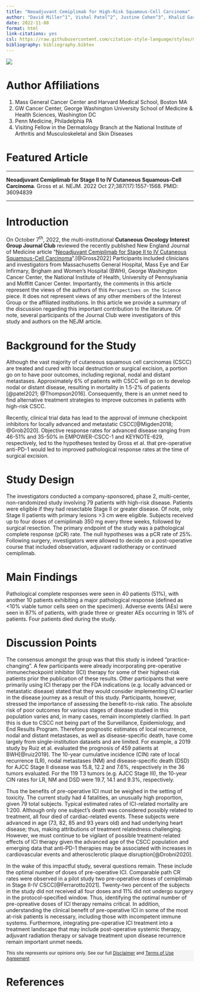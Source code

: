 ```yaml
---
title: "Neoadjuvant Cemiplimab for High-Risk Squamous-Cell Carcinoma"
author: "David Miller^1^, Vishal Patel^2^, Justine Cohen^3^, Khalid Garmen^4^, Sophia Shalhout^1^"
date: 2022-11-08
format: html
link-citations: yes
csl: https://raw.githubusercontent.com/citation-style-language/styles/master/nature.csl
bibliography: bibliography.bibtex 
---
```


![](files/featured.jpg)

# Author Affiliations  

1. Mass General Cancer Center and Harvard Medical School, Boston MA
2. GW Cancer Center, George Washington University School of Medicine & Health Sciences, Washington DC
3. Penn Medicine, Philadelphia PA
4. Visiting Fellow in the Dermatology Branch at the National Institute of Arthritis and Musculoskeletal and Skin Diseases

# Featured Article

------------------------------------------------------------------------

**Neoadjuvant Cemiplimab for Stage II to IV Cutaneous Squamous-Cell Carcinoma**. Gross et al. NEJM. 2022 Oct 27;387(17):1557-1568. PMID: 36094839

------------------------------------------------------------------------

# Introduction

On October 7^th^, 2022, the multi-institutional **Cutaneous Oncology Interest Group Journal Club** reviewed the recently published New England Journal of Medicine article "[Neoadjuvant Cemiplimab for Stage II to IV Cutaneous Squamous-Cell Carcinoma](https://www.nejm.org/doi/full/10.1056/NEJMoa2209813)".[@Gross2022] Participants included clinicians and investigators from Massachusetts General Hospital, Mass Eye and Ear Infirmary, Brigham and Women's Hospital (BWH), George Washington Cancer Center, the National Institute of Health, University of Pennsylvania and Moffitt Cancer Center. Importantly, the comments in this article represent the views of the authors of this `Perspectives on the Science` piece. It does not represent views of any other members of the Interest Group or the affiliated institutions. In this article we provide a summary of the discussion regarding this important contribution to the literature. Of note, several participants of the Journal Club were investigators of this study and authors on the NEJM article.

# Background for the Study

Although the vast majority of cutaneous squamous cell carcinomas (CSCC) are treated and cured with local destruction or surgical excision, a portion go on to have poor outcomes, including regional, nodal and distant metastases. Approximately 6% of patients with CSCC will go on to develop nodal or distant disease, resulting in mortality in 1.5-2% of patients [@patel2021; @Thompson2016]. Consequently, there is an unmet need to find alternative treatment strategies to improve outcomes in patients with high-risk CSCC.

Recently, clinical trial data has lead to the approval of immune checkpoint inhibitors for locally advanced and metastatic CSCC[@Migden2018; @Grob2020]. Objective response rates for advanced disease ranging from 46-51% and 35-50% in EMPOWER-CSCC-1 and KEYNOTE-629, respectively, led to the hypotheses tested by Gross et al. that pre-operative anti-PD-1 would led to improved pathological response rates at the time of surgical excision.

# Study Design

The investigators conducted a company-sponsored, phase 2, multi-center, non-randomized study involving 79 patients with high-risk disease. Patients were eligible if they had resectable Stage II or greater disease. Of note, only Stage II patients with primary lesions \>3 cm were eligible. Subjects received up to four doses of cemiplimab 350 mg every three weeks, followed by surgical resection. The primary endpoint of the study was a pathological complete response (pCR) rate. The null hypotheses was a pCR rate of 25%. Following surgery, investigators were allowed to decide on a post-operative course that included observation, adjuvant radiotherapy or continued cemiplimab.

# Main Findings

Pathological complete responses were seen in 40 patients (51%), with another 10 patients exhibiting a major pathological response (defined as \<10% viable tumor cells seen on the specimen). Adverse events (AEs) were seen in 87% of patients, with grade three or greater AEs occurring in 18% of patients. Four patients died during the study.

# Discussion Points

The consensus amongst the group was that this study is indeed "practice-changing". A few participants were already incorporating pre-operative immunecheckpoint inhibitor (ICI) therapy for some of their highest-risk patients prior the publication of these results. Other participants that were primarily using ICI therapy per the FDA indications (e.g. locally advanced or metastatic disease) stated that they would consider implementing ICI earlier in the disease journey as a result of this study. Participants, however, stressed the importance of assessing the benefit-to-risk ratio. The absolute risk of poor outcomes for various stages of disease studied in this population varies and, in many cases, remain incompletely clarified. In part this is due to CSCC not being part of the Surveillance, Epidemiology, and End Results Program. Therefore prognostic estimates of local recurrence, nodal and distant metastases, as well as disease-specific death, have come largely from single-institution datasets and are limited. For example, a 2019 study by Ruiz et al. evaluated the prognosis of 459 patients at BWH[@ruiz2019]. The 10-year cumulative incidence (CIN) rate of local recurrence (LR), nodal metastases (NM) and disease-specific death (DSD) for AJCC Stage II disease was 15.8, 12.2 and 7.6%, respectively in the 36 tumors evaluated. For the 119 T3 tumors (e.g. AJCC Stage III), the 10-year CIN rates for LR, NM and DSD were 19.7, 14.1 and 9.3%, respectively.

Thus the benefits of pre-operative ICI must be weighed in the setting of toxicity. The current study had 4 fatalities, an unusually high proportion, given 79 total subjects. Typical estimated rates of ICI-related mortality are 1:200. Although only one subject's death was considered possibly related to treatment, all four died of cardiac-related events. These subjects were advanced in age (73, 82, 85 and 93 years old) and had underlying heart disease; thus, making attributions of treatment relatedness challenging. However, we must continue to be vigilant of possible treatment-related effects of ICI therapy given the advanced age of the CSCC population and emerging data that anti-PD-1 therapies may be associated with increases in cardiovascular events and atherosclerotic plaque disruption[@Drobni2020].

In the wake of this impactful study, several questions remain. These include the optimal number of doses of pre-operative ICI. Comparable path CR rates were observed in a pilot study two pre-operative doses of cemiplimab in Stage II-IV CSCC[@Ferrarotto2021]. Twenty-two percent of the subjects in the study did not received all four doses and 11% did not undergo surgery in the protocol-specified window. Thus, identifying the optimal number of pre-opreative doses of ICI therapy remains critical. In addition, understanding the clinical benefit of pre-operative ICI in some of the most at-risk patients is necessary, including those with incompetent immune systems. Furthermore, integrating pre-operative ICI treatment into a treatment landscape that may include post-operative systemic therapy, adjuvant radiation therapy or salvage treatment upon disease recurrence remain important unmet needs.

::: {style="background-color:#F5F5F5; margin-left: 0px; padding: 0px; padding-left: 0px; font-size: 12px"}
This site represents our opinions only. See our full [Disclaimer](https://www.themillerlab.io/privacy/) and [Terms of Use Agreement](https://www.themillerlab.io/terms/)
:::

# References
